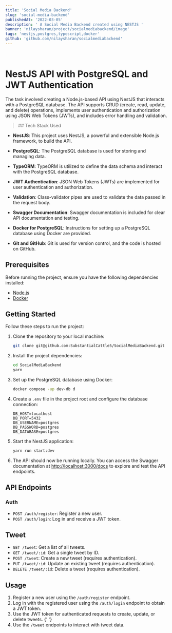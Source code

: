 ```yaml
---
title: 'Social Media Backend'
slug: 'social-media-backend'
publishedAt: '2022-03-05'
description: ' A Social Media Backend created using NESTJS '
banner: 'nilaysharan/project/socialmediabackend/image'
tags: 'nestjs,postgres,typescript,docker'
github: 'github.com/nilaysharan/socialmediabackend'
---
```


<br />

# NestJS API with PostgreSQL and JWT Authentication

The task involved creating a Node.js-based API using NestJS that interacts with a PostgreSQL database. The API supports CRUD (create, read, update, and delete) operations, implements user authentication and authorization using JSON Web Tokens (JWTs), and includes error handling and validation.

<blockquote className='with-icons'>
  ## Tech Stack Used
  <div className='not-prose mt-2'>
    <TechIcons
      techs={[
        'nestjs',
        'postgres',
        'typescript',
        'docker',
        'git',
        'github',
        'swagger',
      ]}
    />
  </div>
</blockquote>

- **NestJS**: This project uses NestJS, a powerful and extensible Node.js framework,
  to build the API.

- **PostgreSQL**: The PostgreSQL database is used for storing and managing data.

- **TypeORM**: TypeORM is utilized to define the data schema and interact with the PostgreSQL database.

- **JWT Authentication**: JSON Web Tokens (JWTs) are implemented for user authentication and authorization.

- **Validation**: Class-validator pipes are used to validate the data passed in the request body.

- **Swagger Documentation**: Swagger documentation is included for clear API documentation and testing.

- **Docker for PostgreSQL**: Instructions for setting up a PostgreSQL database using Docker are provided.

- **Git and GitHub**: Git is used for version control, and the code is hosted on GitHub.

## Prerequisites

Before running the project, ensure you have the following dependencies installed:

- [Node.js](https://nodejs.org/)
- [Docker](https://www.docker.com/)

## Getting Started

Follow these steps to run the project:

1. Clone the repository to your local machine:

   ```bash
   git clone git@github.com:SubstantialCattle5/SocialMediaBackend.git
   ```

2. Install the project dependencies:

   ```bash
   cd SocialMediaBackend
   yarn
   ```

3. Set up the PostgreSQL database using Docker:

   ```bash
   docker compose -up dev-db d
   ```

4. Create a `.env` file in the project root and configure the database connection:

   ```env
   DB_HOST=localhost
   DB_PORT=5432
   DB_USERNAME=postgres
   DB_PASSWORD=postgres
   DB_DATABASE=postgres
   ```

5. Start the NestJS application:

   ```bash
   yarn run start:dev
   ```

6. The API should now be running locally. You can access the Swagger documentation at [http://localhost:3000/docs](http://localhost:3000/docs) to explore and test the API endpoints.

## API Endpoints

### Auth

- `POST /auth/register`: Register a new user.
- `POST /auth/login`: Log in and receive a JWT token.

## Tweet

- `GET /tweet`: Get a list of all tweets.
- `GET /tweet/:id`: Get a single tweet by ID.
- `POST /tweet`: Create a new tweet (requires authentication).
- `PUT /tweet/:id`: Update an existing tweet (requires authentication).
- `DELETE /tweet/:id`: Delete a tweet (requires authentication).

## Usage

1. Register a new user using the `/auth/register` endpoint.
   <CloudinaryImg
     mdx
     publicId='nilaysharan/project/socialmediabackend/overview'
     alt='list-of-features'
     width={1882}
     height={1041}
   />
2. Log in with the registered user using the `/auth/login` endpoint to obtain a JWT token.
   <CloudinaryImg
     mdx
     publicId='nilaysharan/project/socialmediabackend/auth'
     alt='list-of-features'
     width={1882}
     height={1041}
   />
3. Use the JWT token for authenticated requests to create, update, or delete tweets.
   {' '}
   <CloudinaryImg
     mdx
     publicId='nilaysharan/project/socialmediabackend/tweet'
     alt='list-of-features'
     width={1882}
     height={1041}
   />
4. Use the `/tweet` endpoints to interact with tweet data.
